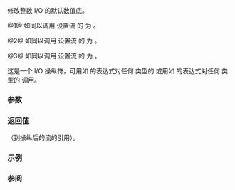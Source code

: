 {{cpp/title|dec|hex|oct}}
{{cpp/io/manip/navbar}}
{{dcl begin}}
{{dcl header|ios}}
{{dcl|num=1|
std::ios_base&amp; dec( std::ios_base&amp; str );
}}
{{dcl|num=2|
std::ios_base&amp; hex( std::ios_base&amp; str );
}}
{{dcl|num=3|
std::ios_base&amp; oct( std::ios_base&amp; str );
}}
{{dcl end}}

修改整数 I/O 的默认数值底。

@1@ 如同以调用 {{c|str.setf(std::ios_base::dec, std::ios_base::basefield)}} 设置流 {{c|str}} 的 {{tt|basefield}} 为 {{tt|dec}}。

@2@ 如同以调用 {{c|str.setf(std::ios_base::hex, std::ios_base::basefield)}} 设置流 {{c|str}} 的 {{tt|basefield}} 为 {{tt|hex}}。

@3@ 如同以调用 {{c|str.setf(std::ios_base::oct, std::ios_base::basefield)}} 设置流 {{c|str}} 的 {{tt|basefield}} 为 {{tt|oct}}。

这是一个 I/O 操纵符，可用如 {{c|out &lt;&lt; std::hex}} 的表达式对任何 {{lc|std::basic_ostream}} 类型的 {{tt|out}} 或用如 {{c|in &gt;&gt; std::hex}} 的表达式对任何 {{lc|std::basic_istream}} 类型的 {{tt|in}} 调用。

===参数===
{{par begin}}
{{par|str|到 I/O 流的引用}}
{{par end}}

===返回值===

{{c|str}}（到操纵后的流的引用）。

===示例===
{{example
|code=
#include &lt;bitset&gt;
#include &lt;iostream&gt;
#include &lt;sstream&gt;

int main()
{
    std::cout &lt;&lt; "数值 42 的八进制：  " &lt;&lt; std::oct &lt;&lt; 42 &lt;&lt; '\n'
              &lt;&lt; "数值 42 的十进制：  " &lt;&lt; std::dec &lt;&lt; 42 &lt;&lt; '\n'
              &lt;&lt; "数值 42 的十六进制：" &lt;&lt; std::hex &lt;&lt; 42 &lt;&lt; '\n';
    int n;
    std::istringstream("2A") &gt;&gt; std::hex &gt;&gt; n;
    std::cout &lt;&lt; std::dec &lt;&lt; "按十六进制分析 \"2A\" 得到 " &lt;&lt; n &lt;&lt; '\n';
    // 输出基底是持久的，直至更改
    std::cout &lt;&lt; std::hex &lt;&lt; "42 转为十六进制得到 " &lt;&lt; 42
        &lt;&lt; " 而 21 转为十六进制得到 " &lt;&lt; 21 &lt;&lt; '\n';

    // 注意：不存在将流设置为以二进制格式打印数值的 I/O 操纵符（如 bin）。
    // 如果必须进行二进制暑促，则可以使用 std::bitset 技巧：
    std::cout &lt;&lt; "数值 42 的二进制：  " &lt;&lt; std::bitset&lt;8&gt;{42} &lt;&lt; '\n';
}
|output=
数值 42 的八进制：  52
数值 42 的十进制：  42
数值 42 的十六进制：2a
按十六进制分析 "2A" 得到 42
42 转为十六进制得到 2a 而 21 转为十六进制得到 15
数值 42 的二进制：  00101010
}}

===参阅===
{{dsc begin}}
{{dsc inc|cpp/io/manip/dsc setbase}}
{{dsc inc|cpp/io/manip/dsc showbase}}
{{dsc end}}

{{langlinks|de|en|es|fr|it|ja|pt|ru}}